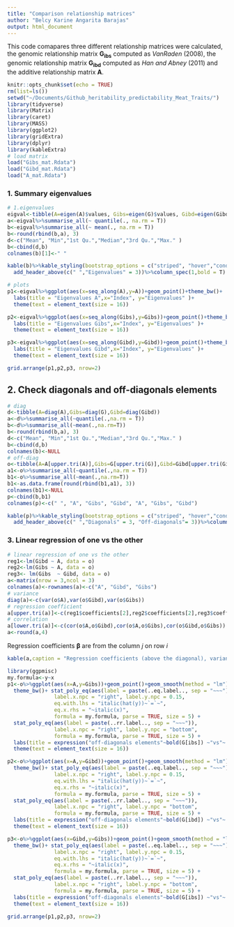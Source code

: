```yaml
---
title: "Comparison relationship matrices"
author: "Belcy Karine Angarita Barajas"
output: html_document
---
```


This code comapares three different relationship matrices were calculated, the genomic relationship matrix $\mathbf{G_{ibs}}$ computed as $VanRaden\ (2008)$, the genomic relationship matrix $\mathbf{G_{ibd}}$ computed as $Han\ and\ Abney\ (2011)$ and the additive relationship matrix $\mathbf{A}$.

```r
knitr::opts_chunk$set(echo = TRUE)
rm(list=ls())
setwd("~/Documents/Github_heritability_predictability_Meat_Traits/")
library(tidyverse)
library(Matrix)
library(caret)
library(MASS)
library(ggplot2)
library(gridExtra)
library(dplyr)
library(kableExtra)
# load matrix
load("Gibs_mat.Rdata")
load("Gibd_mat.Rdata")
load("A_mat.Rdata")
```

### 1. Summary eigenvalues

```r
# 1.eigenvalues
eigval<-tibble(A=eigen(A)$values, Gibs=eigen(G)$values, Gibd=eigen(Gibd)$values)
a<-eigval%>%summarise_all(~ quantile(., na.rm = T))
b<-eigval%>%summarise_all(~ mean(., na.rm = T))
b<-round(rbind(b,a), 3)
d<-c("Mean", "Min","1st Qu.","Median","3rd Qu.","Max." )
b<-cbind(d,b)
colnames(b)[1]<-" "
```

```r
kable(b)%>%kable_styling(bootstrap_options = c("striped", "hover","condensed"))%>%
  add_header_above(c(" ","Eigenvalues" = 3))%>%column_spec(1,bold = T)
```

```r
# plots
p1<-eigval%>%ggplot(aes(x=seq_along(A),y=A))+geom_point()+theme_bw()+
  labs(title = "Eigenvalues A",x="Index", y="Eigenvalues" )+
  theme(text = element_text(size = 16))    

p2<-eigval%>%ggplot(aes(x=seq_along(Gibs),y=Gibs))+geom_point()+theme_bw()+
  labs(title = "Eigenvalues Gibs",x="Index", y="Eigenvalues" )+
  theme(text = element_text(size = 16))  

p3<-eigval%>%ggplot(aes(x=seq_along(Gibd),y=Gibd))+geom_point()+theme_bw()+
  labs(title = "Eigenvalues Gibd",x="Index", y="Eigenvalues" )+
  theme(text = element_text(size = 16))
```

```r
grid.arrange(p1,p2,p3, nrow=2)
```

## 2. Check diagonals and off-diagonals elements
```r
# diag
d<-tibble(A=diag(A),Gibs=diag(G),Gibd=diag(Gibd))
a<-d%>%summarise_all(~quantile(.,na.rm = T))
b<-d%>%summarise_all(~mean(.,na.rm=T))
b<-round(rbind(b,a), 3)
d<-c("Mean", "Min","1st Qu.","Median","3rd Qu.","Max." )
b<-cbind(d,b)
colnames(b)<-NULL
# off-diag
o<-tibble(A=A[upper.tri(A)],Gibs=G[upper.tri(G)],Gibd=Gibd[upper.tri(Gibd)])
a1<-o%>%summarise_all(~quantile(.,na.rm = T))
b1<-o%>%summarise_all(~mean(.,na.rm=T))
b1<-as.data.frame(round(rbind(b1,a1), 3))
colnames(b1)<-NULL
p<-cbind(b,b1)
colnames(p)<-c(" ", "A", "Gibs", "Gibd", "A", "Gibs", "Gibd")
```

```r
kable(p)%>%kable_styling(bootstrap_options = c("striped", "hover","condensed"))%>%
  add_header_above(c(" ","Diagonals" = 3, "Off-diagonals"= 3))%>%column_spec(1,bold = T)
```

### 3. Linear regression of one vs the other
```r

# linear regression of one vs the other
reg1<-lm(Gibd ~ A, data = o)
reg2<-lm(Gibs ~ A, data = o)
reg3<- lm(Gibs  ~ Gibd, data = o)
a<-matrix(nrow = 3,ncol = 3)
colnames(a)<-rownames(a)<-c("A", "Gibd", "Gibs")
# variance
diag(a)<-c(var(o$A),var(o$Gibd),var(o$Gibs))
# regression coefficient
a[upper.tri(a)]<-c(reg1$coefficients[2],reg2$coefficients[2],reg3$coefficients[2])
# correlation
a[lower.tri(a)]<-c(cor(o$A,o$Gibd),cor(o$A,o$Gibs),cor(o$Gibd,o$Gibs))
a<-round(a,4)
```

Regression coefficients $\mathbf{\beta}$ are from the column $j$ on row $i$

```r
kable(a,caption = "Regression coefficients (above the diagonal), variances (on diagonal), correlations (bellow the diagonal) of the off-diagonal elements of the different relationship matrices") %>%kable_styling(bootstrap_options = c("striped", "hover","condensed"))%>%column_spec(1, bold = T)
```  
    
  
```r
library(ggpmisc)
my.formula<-y~x
p1<-o%>%ggplot(aes(x=A,y=Gibs))+geom_point()+geom_smooth(method = "lm")+
  theme_bw()+ stat_poly_eq(aes(label = paste(..eq.label.., sep = "~~~")), 
               label.x.npc = "right", label.y.npc = 0.15,
               eq.with.lhs = "italic(hat(y))~`=`~",
               eq.x.rhs = "~italic(x)",
               formula = my.formula, parse = TRUE, size = 5) +
  stat_poly_eq(aes(label = paste(..rr.label.., sep = "~~~")), 
               label.x.npc = "right", label.y.npc = "bottom",
               formula = my.formula, parse = TRUE, size = 5) +
  labs(title = expression("off-diagonals elements"~bold(G[ibs]) ~"vs"~ bold(A[22])),x=expression(bold(A)), y=expression(bold(G[ibs])) )+
  theme(text = element_text(size = 16))    

p2<-o%>%ggplot(aes(x=A,y=Gibd))+geom_point()+geom_smooth(method = "lm")+
  theme_bw()+ stat_poly_eq(aes(label = paste(..eq.label.., sep = "~~~")), 
               label.x.npc = "right", label.y.npc = 0.15,
               eq.with.lhs = "italic(hat(y))~`=`~",
               eq.x.rhs = "~italic(x)",
               formula = my.formula, parse = TRUE, size = 5) +
  stat_poly_eq(aes(label = paste(..rr.label.., sep = "~~~")), 
               label.x.npc = "right", label.y.npc = "bottom",
               formula = my.formula, parse = TRUE, size = 5) +
  labs(title = expression("off-diagonals elements"~bold(G[ibd]) ~"vs"~ bold(A[22])),x=expression(bold(A[22])), y=expression(bold(G[ibd])) )+
  theme(text = element_text(size = 16)) 

p3<-o%>%ggplot(aes(x=Gibd,y=Gibs))+geom_point()+geom_smooth(method = "lm")+
  theme_bw()+ stat_poly_eq(aes(label = paste(..eq.label.., sep = "~~~")), 
               label.x.npc = "right", label.y.npc = 0.15,
               eq.with.lhs = "italic(hat(y))~`=`~",
               eq.x.rhs = "~italic(x)",
               formula = my.formula, parse = TRUE, size = 5) +
  stat_poly_eq(aes(label = paste(..rr.label.., sep = "~~~")), 
               label.x.npc = "right", label.y.npc = "bottom",
               formula = my.formula, parse = TRUE, size = 5) +
  labs(title = expression("off-diagonals elements"~bold(G[ibs]) ~"vs"~ bold(G[ibd])),x=expression(bold(G[ibd])), y=expression(bold(G[ibs])) )+
  theme(text = element_text(size = 16)) 
```

```r

grid.arrange(p1,p2,p3, nrow=2)

```
